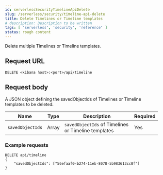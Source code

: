 ```yaml
---
id: serverlessSecurityTimelineApiDelete
slug: /serverless/security/timeline-api-delete
title: Delete Timelines or Timeline templates
# description: Description to be written
tags: [ 'serverless', 'security', 'reference' ]
status: rough content
---
```


<div id="timeline-api-delete"></div>

Delete multiple Timelines or Timeline templates.

## Request URL

`DELETE <kibana host>:<port>/api/timeline`

## Request body

A JSON object defining the savedObjectIds of Timelines or Timeline templates to be deleted.

| Name | Type | Description | Required |
|---|---|---|---|
| `savedObjectIds` | Array | `savedObjectIds` of Timelines or Timeline templates | Yes |

### Example requests

```console
DELETE api/timeline
{
	"savedObjectIds": ["56efaaf0-b274-11eb-8078-5b983613cc0f"]
}
```
